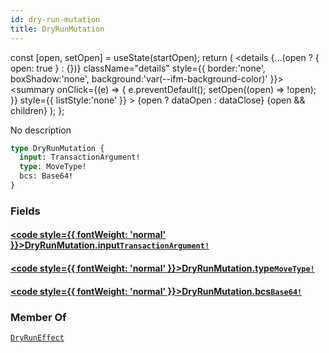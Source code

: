 ```yaml
---
id: dry-run-mutation
title: DryRunMutation
---
```









  const [open, setOpen] = useState(startOpen);
  return (
    <details {...(open ? { open: true } : {})} className="details" style={{ border:'none', boxShadow:'none', background:'var(--ifm-background-color)' }}>
      <summary
        onClick={(e) => {
          e.preventDefault();
          setOpen((open) => !open);
        }}
        style={{ listStyle:'none' }}
      >
      {open ? dataOpen : dataClose}
      </summary>
      {open && children}
    </details>
  );
};








No description


```graphql
type DryRunMutation {
  input: TransactionArgument!
  type: MoveType!
  bcs: Base64!
}
```




### Fields

#### [<code style={{ fontWeight: 'normal' }}>DryRunMutation.<b>input</b></code>](#)<Bullet />[`TransactionArgument!`](/references/sui-api/sui-graphql/reference/unions/transaction-argument) <Badge class="badge badge--secondary" text="non-null"/> <Badge class="badge badge--secondary" text="union"/> 
> 
> 
> 
> 

#### [<code style={{ fontWeight: 'normal' }}>DryRunMutation.<b>type</b></code>](#)<Bullet />[`MoveType!`](/references/sui-api/sui-graphql/reference/objects/move-type) <Badge class="badge badge--secondary" text="non-null"/> <Badge class="badge badge--secondary" text="object"/> 
> 
> 
> 
> 

#### [<code style={{ fontWeight: 'normal' }}>DryRunMutation.<b>bcs</b></code>](#)<Bullet />[`Base64!`](/references/sui-api/sui-graphql/reference/scalars/base-64) <Badge class="badge badge--secondary" text="non-null"/> <Badge class="badge badge--secondary" text="scalar"/> 
> 
> 
> 
> 



### Member Of

[`DryRunEffect`](/references/sui-api/sui-graphql/reference/objects/dry-run-effect)  <Badge class="badge badge--secondary" text="object"/>

